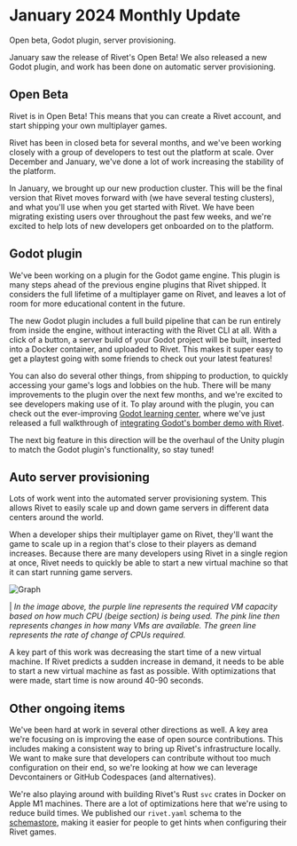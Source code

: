 

  

# January 2024 Monthly Update

Open beta, Godot plugin, server provisioning.


January saw the release of Rivet's Open Beta! We also released a new Godot
plugin, and work has been done on automatic server provisioning.

## Open Beta

Rivet is in Open Beta! This means that you can create a Rivet account, and start
shipping your own multiplayer games.

Rivet has been in closed beta for several months, and we've been working closely
with a group of developers to test out the platform at scale. Over December and
January, we've done a lot of work increasing the stability of the platform.

In January, we brought up our new production cluster. This will be the final
version that Rivet moves forward with (we have several testing clusters), and
what you'll use when you get started with Rivet. We have been migrating existing
users over throughout the past few weeks, and we're excited to help lots of new
developers get onboarded on to the platform.

## Godot plugin

We've been working on a plugin for the Godot game engine. This plugin is many
steps ahead of the previous engine plugins that Rivet shipped. It considers the
full lifetime of a multiplayer game on Rivet, and leaves a lot of room for more
educational content in the future.

The new Godot plugin includes a full build pipeline that can be run entirely
from inside the engine, without interacting with the Rivet CLI at all. With a
click of a button, a server build of your Godot project will be built, inserted
into a Docker container, and uploaded to Rivet. This makes it super easy to get
a playtest going with some friends to check out your latest features!

You can also do several other things, from shipping to production, to quickly
accessing your game's logs and lobbies on the hub. There will be many
improvements to the plugin over the next few months, and we're excited to see
developers making use of it. To play around with the plugin, you can check out
the ever-improving [Godot learning center](https://rivet.gg/docs/godot), where
we've just released a full walkthrough of [integrating Godot's bomber demo with
Rivet](https://rivet.gg/docs/godot/tutorials/quickstart).

The next big feature in this direction will be the overhaul of the Unity plugin
to match the Godot plugin's functionality, so stay tuned!

## Auto server provisioning

Lots of work went into the automated server provisioning system. This allows
Rivet to easily scale up and down game servers in different data centers around
the world.

When a developer ships their multiplayer game on Rivet, they'll want the game to
scale up in a region that's close to their players as demand increases. Because
there are many developers using Rivet in a single region at once, Rivet needs to
quickly be able to start a new virtual machine so that it can start running game
servers.

<div style={{ display: 'flex', justifyContent: 'center' }}>
  <Image src={graph} alt="Graph" />
</div>

| *In the image above, the purple line represents the required VM capacity based
on how much CPU (beige section) is being used. The pink line then represents
changes in how many VMs are available. The green line represents the rate of
change of CPUs required.*

A key part of this work was decreasing the start time of a new virtual machine.
If Rivet predicts a sudden increase in demand, it needs to be able to start a
new virtual machine as fast as possible. With optimizations that were made,
start time is now around 40-90 seconds.

## Other ongoing items

We've been hard at work in several other directions as well. A key area we're
focusing on is improving the ease of open source contributions. This includes
making a consistent way to bring up Rivet's infrastructure locally. We want to
make sure that developers can contribute without too much configuration on their
end, so we're looking at how we can leverage Devcontainers or GitHub Codespaces
(and alternatives).

We're also playing around with building Rivet's Rust `svc` crates in Docker on
Apple M1 machines. There are a lot of optimizations here that we're using to
reduce build times. We published our `rivet.yaml` schema to the
[schemastore](https://www.schemastore.org/json/), making it easier for people to
get hints when configuring their Rivet games.


